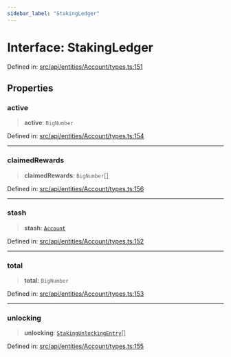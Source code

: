 ```yaml
---
sidebar_label: "StakingLedger"
---
```


# Interface: StakingLedger

Defined in: [src/api/entities/Account/types.ts:151](https://github.com/PolymeshAssociation/polymesh-sdk/blob/bee6a2fe7a8ce5db42a6982e793782182cde2153/src/api/entities/Account/types.ts#L151)

## Properties

### active

> **active**: `BigNumber`

Defined in: [src/api/entities/Account/types.ts:154](https://github.com/PolymeshAssociation/polymesh-sdk/blob/bee6a2fe7a8ce5db42a6982e793782182cde2153/src/api/entities/Account/types.ts#L154)

***

### claimedRewards

> **claimedRewards**: `BigNumber`[]

Defined in: [src/api/entities/Account/types.ts:156](https://github.com/PolymeshAssociation/polymesh-sdk/blob/bee6a2fe7a8ce5db42a6982e793782182cde2153/src/api/entities/Account/types.ts#L156)

***

### stash

> **stash**: [`Account`](../../classes/Account.mdx)

Defined in: [src/api/entities/Account/types.ts:152](https://github.com/PolymeshAssociation/polymesh-sdk/blob/bee6a2fe7a8ce5db42a6982e793782182cde2153/src/api/entities/Account/types.ts#L152)

***

### total

> **total**: `BigNumber`

Defined in: [src/api/entities/Account/types.ts:153](https://github.com/PolymeshAssociation/polymesh-sdk/blob/bee6a2fe7a8ce5db42a6982e793782182cde2153/src/api/entities/Account/types.ts#L153)

***

### unlocking

> **unlocking**: [`StakingUnlockingEntry`](StakingUnlockingEntry.mdx)[]

Defined in: [src/api/entities/Account/types.ts:155](https://github.com/PolymeshAssociation/polymesh-sdk/blob/bee6a2fe7a8ce5db42a6982e793782182cde2153/src/api/entities/Account/types.ts#L155)
